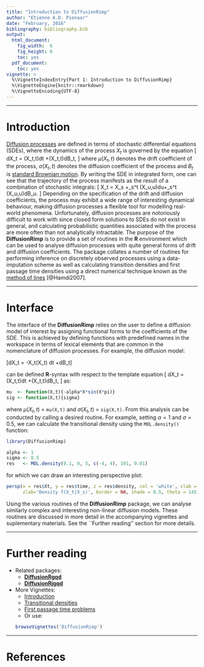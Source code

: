 ---
title: "Introduction to DiffusionRimp"
author: "Etienne A.D. Pienaar"
date: "February, 2016"
bibliography: bibliography.bib
output:
  html_document:
    fig_width:  6
    fig_height: 6
    toc: yes
  pdf_document:
    toc: yes
vignette: >
  %\VignetteIndexEntry{Part 1: Introduction to DiffusionRimp}
  %\VignetteEngine{knitr::rmarkdown}
  %\VignetteEncoding{UTF-8}
---

--------

# Introduction
[Diffusion processes](https://en.wikipedia.org/wiki/Ito_diffusion) are defined in terms of stochastic differential equations (SDEs), where the dynamics of the process $X_t$ is governed by the equation
\[
dX_t = \mu(X_t,t)dt +\sigma(X_t,t)dB_t,
\]
where $\mu(X_t,t)$ denotes the drift coefficient of the process, $\sigma(X_t,t)$ denotes the diffusion coefficient of the process and $B_t$ is [standard Brownian motion](https://en.wikipedia.org/wiki/Wiener_process). By writing the SDE in integrated form, one can see that the trajectory of the process manifests as the result of a combination of stochastic integrals:
\[
X_t = X_s +\int_s^t \mu(X_u,u)du+\int_s^t \sigma(X_u,u)dB_u.
\]
Depending on the specification of the drift and diffusion coefficients, the process may exhibit a wide range of interesting dynamical behaviour, making diffusion processes a flexible tool for modelling real-world phenomena. Unfortunately, diffusion processes are notoriously difficult to work with since closed form solutions to SDEs do not exist in general, and calculating probabilistic quantities associated with the process are more often than not analytically intractable. The purpose of the __DiffusionRimp__ is to provide a set of routines in the __R__ environment which can be used to analyse diffusion processes with quite general forms of drift and diffusion coefficients. The package collates a number of routines for performing inference on discretely observed processes using a data-imputation scheme as well as calculating transition densities and first passage time densities using a direct numerical technique known as the [method of lines](http://www.scholarpedia.org/article/Method_of_lines) [@Hamdi2007]. 

--------

# Interface

The interface of the  __DiffusionRimp__ relies on the user to define a diffusion model of interest by assigning functional forms to the coefficients of the SDE. This is achieved by defining functions with predefined names in the workspace in terms of lexical elements that are common in the nomenclature of diffusion processes. For example, the diffusion model:

\[dX_t = -\alpha X_t\sin(X_t\pi) dt +\sigma dB_t\]
 
can be defined __R__-syntax with respect to the template equation
\[
dX_t = \mu(X_t,t)dt +\sigma(X_t,t)dB_t,
\]
as:

```{r}
mu  <- function(X,t){-alpha*X*sin(X*pi)}
sig <- function(X,t){sigma}
```
where $\mu(X_t,t)$ = `mu(X,t)` and $\sigma(X_t,t)$ = `sig(X,t)`. From this analysis can be conducted by calling a desired routine. For example, setting $\alpha = 1$ and $\sigma = 0.5$, we can calculate the transitional density using the `MOL.density()` function:

```{r}
library(DiffusionRimp)

alpha <- 1
sigma <- 0.5
res   <- MOL.density(0.1, 0, 5, c(-4, 4), 101, 0.01)
```
for which we can draw an interesting perspective plot:
```{r fig.align = 'center'}
persp(x = res$Xt, y = res$time, z = res$density, col = 'white', xlab = 'State (X_t)',ylab='Time (t)', 
      zlab='Density f(X_t|X_s)', border = NA, shade = 0.5, theta = 145)
```

Using the various routines of the __DiffusionRimp__ package, we can analyse similarly complex and interesting non-linear diffusion models. These routines are discussed in more detail in the accompanying vignettes and suplementary materials. See the ``Further reading'' section for more details.

--------


# Further reading
* Related packages:
    + [__DiffusionRgqd__](https://cran.r-project.org/package=DiffusionRgqd)
    + [__DiffusionRjgqd__](https://cran.r-project.org/package=DiffusionRjgqd)
* More Vignettes:
    + [Introduction](Part_1_Introduction.html)
    + [Transitional densities](Part_2_Transition_Densities.html)
    + [First passage time problems](Part_3_First_Passage_Times.html)
    + Or use:
```{r,eval=FALSE}
browseVignettes('DiffusionRimp')
```

--------

# References





